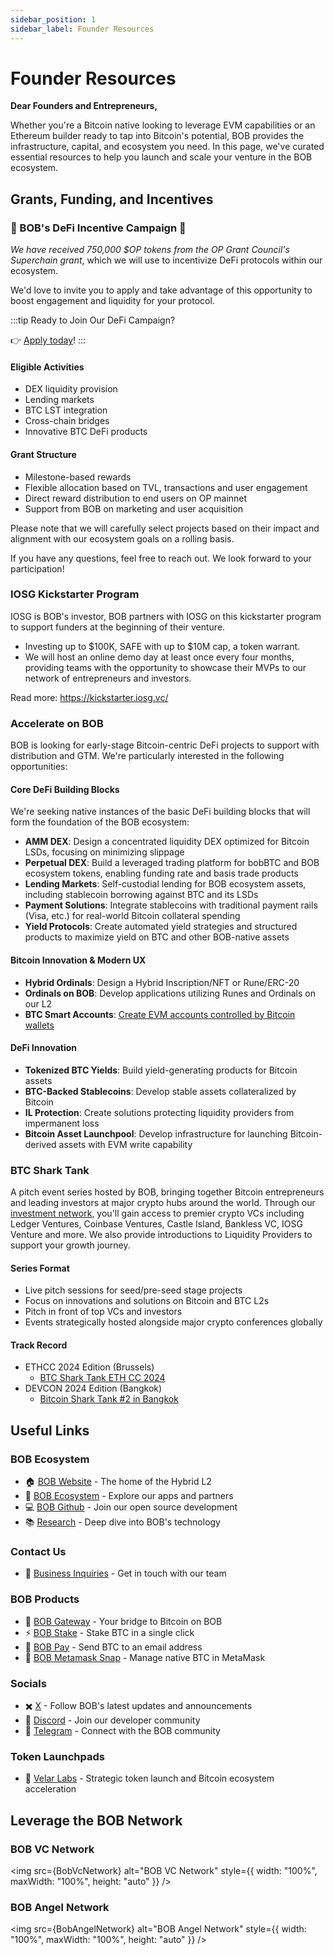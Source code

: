 ```yaml
---
sidebar_position: 1
sidebar_label: Founder Resources
---
```



# Founder Resources

**Dear Founders and Entrepreneurs,**

Whether you're a Bitcoin native looking to leverage EVM capabilities or an Ethereum builder ready to tap into Bitcoin's potential, BOB provides the infrastructure, capital, and ecosystem you need. In this page, we've curated essential resources to help you launch and scale your venture in the BOB ecosystem.

## Grants, Funding, and Incentives

### 🚀 BOB's DeFi Incentive Campaign 🎉

_We have received 750,000 $OP tokens from the OP Grant Council's Superchain grant_, which we will use to incentivize DeFi protocols within our ecosystem.

We'd love to invite you to apply and take advantage of this opportunity to boost engagement and liquidity for your protocol.

:::tip Ready to Join Our DeFi Campaign?

👉 [Apply today](https://docs.google.com/forms/d/e/1FAIpQLScqtmLTLvT72NCLPcqWfRyE7NEHsfBWOqVSMZ6nkP3M25V3MQ/viewform?usp=header)!
:::

#### Eligible Activities

- DEX liquidity provision
- Lending markets
- BTC LST integration
- Cross-chain bridges
- Innovative BTC DeFi products

#### Grant Structure

- Milestone-based rewards
- Flexible allocation based on TVL, transactions and user engagement
- Direct reward distribution to end users on OP mainnet
- Support from BOB on marketing and user acquisition

Please note that we will carefully select projects based on their impact and alignment with our ecosystem goals on a rolling basis.

If you have any questions, feel free to reach out. We look forward to your participation!

### IOSG Kickstarter Program

IOSG is BOB's investor, BOB partners with IOSG on this kickstarter program to support funders at the beginning of their venture.

- Investing up to $100K, SAFE with up to $10M cap, a token warrant.
- We will host an online demo day at least once every four months, providing teams with the opportunity to showcase their MVPs to our network of entrepreneurs and investors.

Read more: https://kickstarter.iosg.vc/

### Accelerate on BOB

BOB is looking for early-stage Bitcoin-centric DeFi projects to support with distribution and GTM. We're particularly interested in the following opportunities:

#### Core DeFi Building Blocks

We're seeking native instances of the basic DeFi building blocks that will form the foundation of the BOB ecosystem:

- **AMM DEX**: Design a concentrated liquidity DEX optimized for Bitcoin LSDs, focusing on minimizing slippage
- **Perpetual DEX**: Build a leveraged trading platform for bobBTC and BOB ecosystem tokens, enabling funding rate and basis trade products
- **Lending Markets**: Self-custodial lending for BOB ecosystem assets, including stablecoin borrowing against BTC and its LSDs
- **Payment Solutions**: Integrate stablecoins with traditional payment rails (Visa, etc.) for real-world Bitcoin collateral spending
- **Yield Protocols**: Create automated yield strategies and structured products to maximize yield on BTC and other BOB-native assets

#### Bitcoin Innovation & Modern UX

- **Hybrid Ordinals**: Design a Hybrid Inscription/NFT or Rune/ERC-20
- **Ordinals on BOB**: Develop applications utilizing Runes and Ordinals on our L2
- **BTC Smart Accounts**: [Create EVM accounts controlled by Bitcoin wallets](/learn/reference/tools/account-abstraction/)

#### DeFi Innovation

- **Tokenized BTC Yields**: Build yield-generating products for Bitcoin assets
- **BTC-Backed Stablecoins**: Develop stable assets collateralized by Bitcoin
- **IL Protection**: Create solutions protecting liquidity providers from impermanent loss
- **Bitcoin Asset Launchpool**: Develop infrastructure for launching Bitcoin-derived assets with EVM write capability

### BTC Shark Tank

A pitch event series hosted by BOB, bringing together Bitcoin entrepreneurs and leading investors at major crypto hubs around the world. Through our [investment network](#leverage-the-bob-network), you'll gain access to premier crypto VCs including Ledger Ventures, Coinbase Ventures, Castle Island, Bankless VC, IOSG Venture and more. We also provide introductions to Liquidity Providers to support your growth journey.

#### Series Format

- Live pitch sessions for seed/pre-seed stage projects
- Focus on innovations and solutions on Bitcoin and BTC L2s
- Pitch in front of top VCs and investors
- Events strategically hosted alongside major crypto conferences globally

#### Track Record

- ETHCC 2024 Edition (Brussels)
  - [BTC Shark Tank ETH CC 2024](https://www.notion.so/BTC-Shark-Tank-ETH-CC-2024-bafa4cbc7ab84ea9bae4e9237dbfbfea?pvs=21)
- DEVCON 2024 Edition (Bangkok)
  - [Bitcoin Shark Tank #2 in Bangkok](https://www.notion.so/Bitcoin-Shark-Tank-2-in-Bangkok-1373a8aad3b480a78a36f91281fbc83e?pvs=21)

## Useful Links

### BOB Ecosystem

- 🏠 [BOB Website](https://www.gobob.xyz/) - The home of the Hybrid L2
- 🔄 [BOB Ecosystem](https://www.gobob.xyz/ecosystem) - Explore our apps and partners
- 💻 [BOB Github](https://github.com/bob-collective) - Join our open source development
- 📚 [Research](/learn/reference/research) - Deep dive into BOB's technology

### Contact Us

- 📝 [Business Inquiries](https://forms.gle/A5QkdA387Bs8TVsZ6) - Get in touch with our team

### BOB Products

- 🌉 [BOB Gateway](https://app.gobob.xyz/bridge) - Your bridge to Bitcoin on BOB
- ⚡️ [BOB Stake](https://app.gobob.xyz/stake) - Stake BTC in a single click
- 💸 [BOB Pay](https://pay.gobob.xyz/) - Send BTC to an email address
- 🦊 [BOB Metamask Snap](https://snaps.metamask.io/snap/npm/gobob/bob-snap/) - Manage native BTC in MetaMask

### Socials

- ✖️ [X](https://x.com/build_on_bob) - Follow BOB's latest updates and announcements
- 💬 [Discord](http://discord.gg/gobob) - Join our developer community
- 📱 [Telegram](https://t.me/gobobxyz) - Connect with the BOB community

### Token Launchpads

- 🚀 [Velar Labs](https://labs.velar.com/) - Strategic token launch and Bitcoin ecosystem acceleration

## Leverage the BOB Network

### BOB VC Network

<img
  src={BobVcNetwork}
  alt="BOB VC Network"
  style={{ width: "100%", maxWidth: "100%", height: "auto" }}
/>

### BOB Angel Network

<img
  src={BobAngelNetwork}
  alt="BOB Angel Network"
  style={{ width: "100%", maxWidth: "100%", height: "auto" }}
/>
